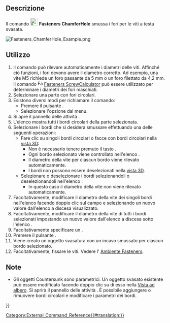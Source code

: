 <languages/>

{{Docnav/it
|
|
|[[Fasteners_Workbench/it|Fasteners]]
|IconL=
|IconR=
|IconC=Fasteners_workbench_icon.svg
}}

{{VeryImportantMessage|Questo comando è obsoleto, non è disponibile dalla {{VersionPlus/it|0.5.13}}. Utilizzare invece [[PartDesign_Hole/it|Foro di PartDesign]].}}

{{GuiCommand/it
|Name=Fasteners ChamferHole
|Name/it=Fasteners: Smusso per foro
|MenuLocation=Fasteners → Make countersunk
|Workbenches=[[Fasteners_Workbench/it|Fasteners]]
}}

<span id="Description"></span>
==Descrizione==

Il comando [[Image:Fasteners_ChamferHole.svg|24px]] '''Fasteners ChamferHole''' smussa i fori per le viti a testa svasata.

[[Image:Fasteners_ChamferHole_Example.png]]
{{Caption|Fori smussati per viti a testa svasata}}

<span id="Usage"></span>
==Utilizzo==

# Il comando può rilevare automaticamente i diametri delle viti. Affinché ciò funzioni, i fori devono avere il diametro corretto. Ad esempio, una vite M5 richiede un foro passante da 5 mm o un foro filettato da 4,2 mm. Il comando [[Image:Fasteners_ScrewCalculator.svg|16px]] [[Fasteners_ScrewCalculator/it|Fasteners ScrewCalculator]] può essere utilizzato per determinare i diametri dei fori maschiati.
# Selezionare una parte con fori circolari.
# Esistono diversi modi per richiamare il comando:
#* Premere il pulsante {{Button|[[Image:Fasteners_ChamferHole.svg|16px]] [[Fasteners_ChamferHole/it|Make countersunk]]}}.
#* Selezionare l'opzione {{MenuCommand|Fasteners → [[Image:Fasteners_ChamferHole.svg|16px]] Make countersunk}} dal menu.
# Si apre il pannello delle attività {{MenuCommand|Chamfer holes for countersunk screws}}.
# L'elenco {{MenuCommand|Edges to chamfer}} mostra tutti i bordi circolari della parte selezionata.
# Selezionare i bordi che si desidera smussare effettuando una delle seguenti operazioni:
#* Fare clic su singoli bordi circolari o facce con bordi circolari nella [[3D_view/it|vista 3D]]:
#** Non è necessario tenere premuto il tasto {{KEY|Ctrl}}.
#** Ogni bordo selezionato viene controllato nell'elenco {{MenuCommand|Edges to chamfer}}.
#** Il diametro della vite per ciascun bordo viene rilevato automaticamente.
#** I bordi non possono essere deselezionati nella [[vista_3D/it|vista 3D]].
#* Selezionare o deselezionare i bordi selezionandoli o deselezionandoli nell'elenco {{MenuCommand|Edges to chamfer}}:
#** In questo caso il diametro della vite non viene rilevato automaticamente.
# Facoltativamente, modificare il diametro della vite dei singoli bordi nell'elenco {{MenuCommand|Edges to chamfer}} facendo doppio clic sul campo {{MenuCommand|Diameter}} e selezionando un nuovo valore dall'elenco a discesa visualizzato.
# Facoltativamente, modificare il diametro della vite di tutti i bordi selezionati impostando un nuovo valore dall'elenco a discesa {{MenuCommand|Diameter}} sotto l'elenco {{MenuCommand|Edges to chamfer}}.
# Facoltativamente specificare un {{MenuCommand|Screw type}}.
# Premere il pulsante {{Button|OK}}.
# Viene creato un oggetto svasatura con un incavo smussato per ciascun bordo selezionato.
# Facoltativamente, fissare le viti. Vedere l' [[Fasteners_Workbench/it#Utilizzo|Ambiente Fasteners]].

<span id="Notes"></span>
==Note==

* Gli oggetti Countersunk sono parametrici. Un oggetto svasato esistente può essere modificato facendo doppio clic su di esso nella [[Tree_view/it|Vista ad albero]]. Si aprirà il pannello delle attività {{MenuCommand|Chamfer holes for countersunk screws}}. È possibile aggiungere o rimuovere bordi circolari e modificare i parametri dei bordi.


{{Docnav/it
|
|
|[[Fasteners_Workbench/it|Fasteners]]
|IconL=
|IconR=
|IconC=Fasteners_workbench_icon.svg
}}

[[Category:External_Command_Reference{{#translation:}}]]
{{Fasteners_Tools_navi{{#translation:}}}}